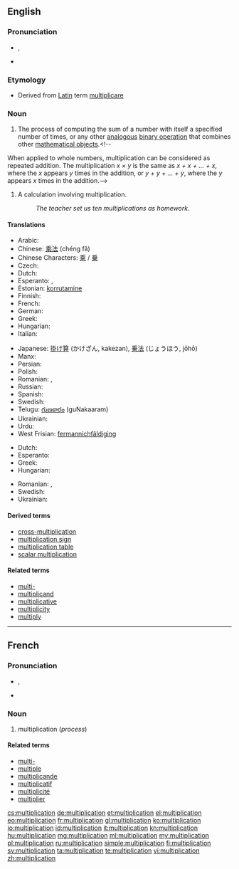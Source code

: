 ==English==
{{wikipedia}}

===Pronunciation===
* {{IPA|/ˌmʌltəplɪˈkeɪʃən/}}, {{X-SAMPA|/%mVlt@plI"keIS@n/}}
* {{rhymes|eɪʃən}}

===Etymology===
* Derived from [[Latin]] term [[multiplicare]]

===Noun===
{{en-noun|s|-}}

# {{uncountable|mathematics}} The process of computing the sum of a number with itself a specified number of times, or any other [[analogous]] [[binary operation]] that combines other [[mathematical object]]s.<!--
When applied to whole numbers, multiplication can be considered as repeated addition.  The multiplication  ''x &times; y''  is the same as  ''x + x + ... + x'',  where the  ''x''  appears  ''y'' times in the addition, or  ''y + y + ... + y'',  where the  ''y''  appears  ''x''  times in the addition.-->
# {{countable}} A calculation involving multiplication.
#: ''The teacher set us ten multiplications as homework.''

====Translations====
{{trans-top|process}}
* Arabic: {{t-|ar|ضرب}}
* Chinese: [[乘法]] (chéng fǎ)
* Chinese Characters: [[乘]] / [[乗]]
* Czech: {{t-|cs|násobení|n}}
* Dutch: {{t-|nl|vermenigvuldigen|n}}
* Esperanto: {{t|eo|multiplikado}}, {{t|eo|multipliko}}
* Estonian: [[korrutamine]]
* Finnish: {{t+|fi|kertolasku}}
* French: {{t+|fr|multiplication|f}}
* German: {{t+|de|Multiplikation|f}}
* Greek: {{t+|el|πολλαπλασιασμός|m|tr=pollaplasiasmós}}
* Hungarian: {{t|hu|szorzás}}
* Italian: {{t+|it|moltiplicazione|f}}
{{trans-mid}}
* Japanese: [[掛け算]] (かけざん, kakezan), [[乗法]] (じょうほう, jōhō)
* Manx: {{t|gv|yl-raghey|m}}
* Persian: {{t+|fa|ضرب|xs=Persian}}
* Polish: {{t+|pl|mnożenie|n}}
* Romanian: {{t|ro|multiplicare|f}}, {{t|ro|înmulțire}}
* Russian: {{t+|ru|умножение|n|tr=umnožénije}}
* Spanish: {{t+|es|multiplicación|f}}
* Swedish: {{t+|sv|multiplikation|c}}
* Telugu: [[గుణకారం]] (guNakaaram)
* Ukrainian: {{t|uk|множення|n|tr=mnóžennja|sc=Cyrl}}
* Urdu: {{t-|ur|ضرب|xs=Urdu}}
* West Frisian: [[fermannichfâldiging]]
{{trans-bottom}}

{{trans-top|calculation}}
* Dutch: {{t|nl|vermenigvuldiging|f}}
* Esperanto: {{t|eo|multipliko}}
* Greek: {{t+|el|πολλαπλασιασμός|m|tr=pollaplasiasmós}}
* Hungarian: {{t|hu|szorzás}}
{{trans-mid}}
* Romanian: {{t|ro|înmulțire|f}}, {{t|ro|multiplicare|f}}
* Swedish: {{t+|sv|multiplikation|c}}
* Ukrainian: {{t|uk|множення|n|tr=mnóžennja|sc=Cyrl}}
{{trans-bottom}}

====Derived terms====
* [[cross-multiplication]]
* [[multiplication sign]]
* [[multiplication table]]
* [[scalar multiplication]]

====Related terms====
* [[multi-]]
* [[multiplicand]]
* [[multiplicative]]
* [[multiplicity]]
* [[multiply]]

----

==French==

===Pronunciation===
* {{IPA|lang=fr|/myl.ti.pli.ka.sjɔ̃/}}, {{X-SAMPA|/myl.ti.pli.ka.sjO~/}}
* {{audio|Fr-multiplication-fr FR-Paris.ogg|Audio (Paris)}}

===Noun===
{{fr-noun|f}}

# multiplication (''process'')

====Related terms====
* [[multi-#French|multi-]]
* [[multiple]]
* [[multiplicande]]
* [[multiplicatif]]
* [[multiplicité]]
* [[multiplier]]

[[cs:multiplication]]
[[de:multiplication]]
[[et:multiplication]]
[[el:multiplication]]
[[eo:multiplication]]
[[fr:multiplication]]
[[gl:multiplication]]
[[ko:multiplication]]
[[io:multiplication]]
[[id:multiplication]]
[[it:multiplication]]
[[kn:multiplication]]
[[hu:multiplication]]
[[mg:multiplication]]
[[ml:multiplication]]
[[my:multiplication]]
[[pl:multiplication]]
[[ru:multiplication]]
[[simple:multiplication]]
[[fi:multiplication]]
[[sv:multiplication]]
[[ta:multiplication]]
[[te:multiplication]]
[[vi:multiplication]]
[[zh:multiplication]]